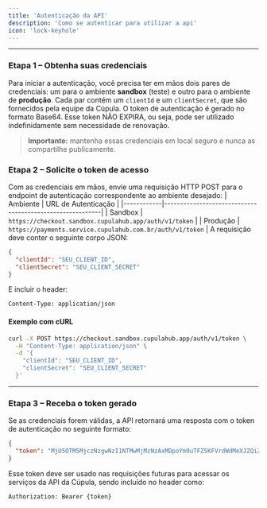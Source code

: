 ```yaml
---
title: 'Autenticação da API'
description: 'Como se autenticar para utilizar a api'
icon: 'lock-keyhole'
---
```


---

### Etapa 1 – Obtenha suas credenciais
Para iniciar a autenticação, você precisa ter em mãos dois pares de credenciais: um para o ambiente **sandbox** (teste) e outro para o ambiente de **produção**. Cada par contém um `clientId` e um `clientSecret`, que são fornecidos pela equipe da Cúpula.
O token de autenticação é gerado no formato Base64. Esse token NÃO EXPIRA, ou seja, pode ser utilizado indefinidamente sem necessidade de renovação.

> **Importante:** mantenha essas credenciais em local seguro e nunca as compartilhe publicamente.

### Etapa 2 – Solicite o token de acesso
Com as credenciais em mãos, envie uma requisição HTTP POST para o endpoint de autenticação correspondente ao ambiente desejado:
| Ambiente   | URL de Autenticação                                     |
|------------|----------------------------------------------------------|
| Sandbox    | `https://checkout.sandbox.cupulahub.app/auth/v1/token` |
| Produção   | `https://payments.service.cupulahub.com.br/auth/v1/token`     |
A requisição deve conter o seguinte corpo JSON:
```json
{
  "clientId": "SEU_CLIENT_ID",
  "clientSecret": "SEU_CLIENT_SECRET"
}
```
E incluir o header:
```http
Content-Type: application/json
```
#### Exemplo com cURL
```bash
curl -X POST https://checkout.sandbox.cupulahub.app/auth/v1/token \
  -H "Content-Type: application/json" \
  -d '{
    "clientId": "SEU_CLIENT_ID",
    "clientSecret": "SEU_CLIENT_SECRET"
  }'
```
---
### Etapa 3 – Receba o token gerado
Se as credenciais forem válidas, a API retornará uma resposta com o token de autenticação no seguinte formato:
```json
{
  "token": "MjU5OTM5MjczNzgwNzI1NTMwMjMzNzAxMDpoYm9uTFZ5KFVrdWdMeXJZQiZLTF5yTlBIdmNuTipoSg=="
}
```
Esse token deve ser usado nas requisições futuras para acessar os serviços da API da Cúpula, sendo incluído no header como:
```http
Authorization: Bearer {token}
```